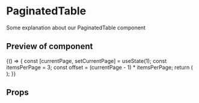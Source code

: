 

<Meta title="PaginatedTable" component={PaginatedTable} />

# PaginatedTable

Some explanation about our PaginatedTable component

## Preview of component

<Preview>
	<Story name='Base'>
		{() => {
			const [currentPage, setCurrentPage] = useState(1);
			const itemsPerPage = 3;
			const offset = (currentPage - 1) * itemsPerPage;
			return (
				<PaginatedTable
					columns={TABLE_MOCK_COLUMNS()}
					rows={TABLE_MOCK_ROWS.slice(offset, offset + itemsPerPage)}
					currentPage={currentPage}
					itemsPerPage={itemsPerPage}
					onPageChange={setCurrentPage}
					totalValues={TABLE_MOCK_ROWS.length}
				/>
			);
		}}
	</Story>
</Preview>

## Props

<Props of={PaginatedTable} />

